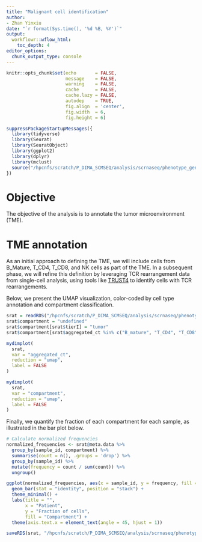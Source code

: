 ```yaml
---
title: "Malignant cell identification"
author: 
- Zhan Yinxiu
date: "`r format(Sys.time(), '%d %B, %Y')`"
output:
  workflowr::wflow_html:
    toc_depth: 4
editor_options:
  chunk_output_type: console
---
```


```r
knitr::opts_chunk$set(echo       = FALSE,
                      message    = FALSE,
                      warning    = FALSE,
                      cache      = FALSE,
                      cache.lazy = FALSE,
                      autodep    = TRUE,
                      fig.align  = 'center',
                      fig.width  = 6,
                      fig.height = 6)

```

```r
suppressPackageStartupMessages({
  library(tidyverse)
  library(Seurat)
  library(SeuratObject)
  library(ggplot2)
  library(dplyr)
  library(mclust)
  source("/hpcnfs/scratch/P_DIMA_SCMSEQ/analysis/scrnaseq/phenotype_genotype/src/functions.R")
})

```

# Objective

The objective of the analysis is to annotate the tumor microenvironment (TME).

# TME annotation

As an initial approach to defining the TME, we will include cells from B_Mature, T_CD4, T_CD8, and NK cells as part of the TME. In a subsequent phase, we will refine this definition by leveraging TCR rearrangement data from single-cell analysis, using tools like [TRUST4](https://www.nature.com/articles/s41592-021-01142-2) to identify cells with TCR rearrangements.


Below, we present the UMAP visualization, color-coded by cell type annotation and compartment classification.

```r
srat = readRDS("/hpcnfs/scratch/P_DIMA_SCMSEQ/analysis/scrnaseq/phenotype_genotype/data/00_malignant_non_malignant_annotation.rds")
srat$compartment = "undefined"
srat$compartment[srat$tierI] = "tumor"
srat$compartment[srat$aggregated_ct %in% c("B_mature", "T_CD4", "T_CD8", "NK_cells")] = "tme"
```

```r
mydimplot(
  srat,
  var = "aggregated_ct",
  reduction = "umap",
  label = FALSE
)
```

```r
mydimplot(
  srat,
  var = "compartment",
  reduction = "umap",
  label = FALSE
)
```

Finally, we quantify the fraction of each compartment for each sample, as illustrated in the bar plot below.


```r
# Calculate normalized frequencies
normalized_frequencies <- srat@meta.data %>%
  group_by(sample_id, compartment) %>%
  summarise(count = n(), .groups = 'drop') %>%
  group_by(sample_id) %>%
  mutate(frequency = count / sum(count)) %>%
  ungroup()

ggplot(normalized_frequencies, aes(x = sample_id, y = frequency, fill = compartment)) +
  geom_bar(stat = "identity", position = "stack") +
  theme_minimal() +
  labs(title = "",
       x = "Patient",
       y = "Fraction of cells",
       fill = "Compartment") +
  theme(axis.text.x = element_text(angle = 45, hjust = 1))
```

```r
saveRDS(srat, "/hpcnfs/scratch/P_DIMA_SCMSEQ/analysis/scrnaseq/phenotype_genotype/data/01_tme_annotation.rds")
```
